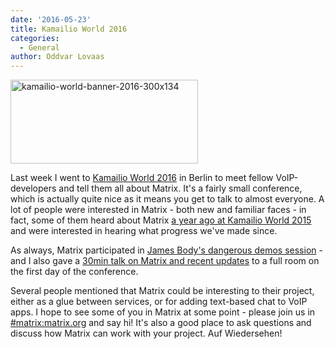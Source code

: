 ```yaml
---
date: '2016-05-23'
title: Kamailio World 2016
categories:
  - General
author: Oddvar Lovaas
---
```


<img src="https://matrix.org/blog/wp-content/uploads/2016/05/kamailio-world-banner-2016-300x134.png" alt="kamailio-world-banner-2016-300x134" width="300" height="134" class="alignleft size-full wp-image-1624" />

Last week I went to <a href="https://www.kamailioworld.com/k04/">Kamailio World 2016</a> in Berlin to meet fellow VoIP-developers and tell them all about Matrix. It's a fairly small conference, which is actually quite nice as it means you get to talk to almost everyone. A lot of people were interested in Matrix - both new and familiar faces - in fact, some of them heard about Matrix <a href="https://matrix.org/blog/2015/06/01/matrix-wins-most-entertaining-demo-at-kamailio-world/">a year ago at Kamailio World 2015</a> and were interested in hearing what progress we've made since.

As always, Matrix participated in <a href="https://www.youtube.com/watch?v=QkjIIh0cqcM&t=9m">James Body's dangerous demos session</a> - and I also gave a <a href="https://www.youtube.com/watch?v=oV4WHaCJh2k">30min talk on Matrix and recent updates</a> to a full room on the first day of the conference. 

Several people mentioned that Matrix could be interesting to their project, either as a glue between services, or for adding text-based chat to VoIP apps. I hope to see some of you in Matrix at some point - please join us in <a href="https://vector.im/beta/#/room/#matrix:matrix.org">#matrix:matrix.org</a> and say hi! It's also a good place to ask questions and discuss how Matrix can work with your project. Auf Wiedersehen!